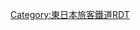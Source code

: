 {{Routemap|inline=<includeonly>yes</includeonly>|collapse=yes|title=東金線|title-bg=#f15a22|title-color=white|map=
\\\eABZq+r\BHFq!~HUBa\ABZq+l~~ ~~[[外房線]]
\\\xABZg+l\BHFq!~HUBe\STRr~~0.0~~'''[[大網站|大網]]'''~~(II) 1972-
\eBHF~~ ~~''大網''~~(I) -1972
\hKRZWae~~ ~~{{link-ja|南白龜川|南白亀川}}
\BHF~~3.8~~'''[[福俵站|福俵]]'''
\SKRZ-Au~~ ~~{{link-ja|東金九十九里道路|東金九十九里道路}}
exKBHFa!~HUBaq\BHF!~HUBeq~~5.8~~'''[[東金站|東金]]'''
exSTRr\STR~~ ~~''{{link-ja|九十九里鐵道|九十九里鉄道}}''
\BHF~~9.6~~'''[[求名站|求名]]'''
\hKRZWae~~ ~~{{link-ja|作田川|作田川}}
\\ABZql\BHFq~~13.8~~'''[[成東站|成東]]'''
~~ ~~[[總武本線]]
|bottom={{navbar|東金線RDT}}
}}<noinclude>{{rdt intro|[[東金線]]}}

[[Category:東日本旅客鐵道RDT]]
[[Category:東金線| ]]

</noinclude>